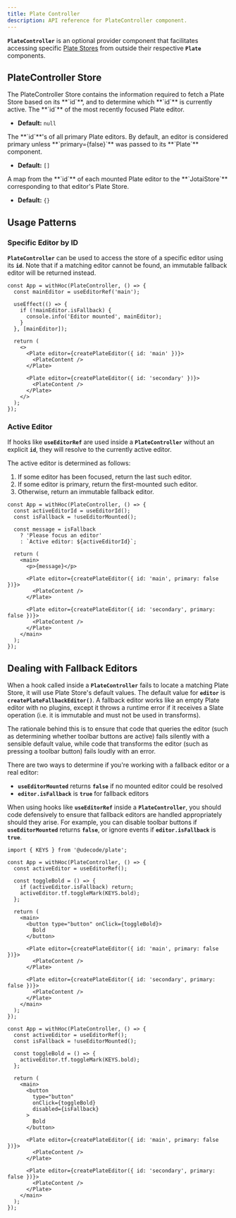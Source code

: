 ```yaml
---
title: Plate Controller
description: API reference for PlateController component.
---
```


**`PlateController`** is an optional provider component that facilitates accessing specific [Plate Stores](/docs/api/core/store) from outside their respective **`Plate`** components.

## PlateController Store

<API name="PlateController">
The PlateController Store contains the information required to fetch a Plate Store based on its **`id`**, and to determine which **`id`** is currently active.

<APIState>
<APIItem name="activeId" type="string | null">
The **`id`** of the most recently focused Plate editor.

- **Default:** `null`
</APIItem>

<APIItem name="primaryEditorIds" type="string[]">
The **`id`**'s of all primary Plate editors. By default, an editor is considered primary unless **`primary={false}`** was passed to its **`Plate`** component.

- **Default:** `[]`
</APIItem>

<APIItem name="editorStores" type="Record<string, JotaiStore | null>">
A map from the **`id`** of each mounted Plate editor to the **`JotaiStore`** corresponding to that editor's Plate Store.

- **Default:** `{}`
</APIItem>
</APIState>
</API>

## Usage Patterns

### Specific Editor by ID

**`PlateController`** can be used to access the store of a specific editor using its **`id`**. Note that if a matching editor cannot be found, an immutable fallback editor will be returned instead.

```tsx
const App = withHoc(PlateController, () => {
  const mainEditor = useEditorRef('main');
  
  useEffect(() => {
    if (!mainEditor.isFallback) {
      console.info('Editor mounted', mainEditor);
    }
  }, [mainEditor]);
  
  return (
    <>
      <Plate editor={createPlateEditor({ id: 'main' })}>
        <PlateContent />
      </Plate>
    
      <Plate editor={createPlateEditor({ id: 'secondary' })}>
        <PlateContent />
      </Plate>
    </>
  );
});
```

### Active Editor

If hooks like **`useEditorRef`** are used inside a **`PlateController`** without an explicit **`id`**, they will resolve to the currently active editor.

The active editor is determined as follows:

1. If some editor has been focused, return the last such editor.
2. If some editor is primary, return the first-mounted such editor.
3. Otherwise, return an immutable fallback editor.

```tsx
const App = withHoc(PlateController, () => {
  const activeEditorId = useEditorId();
  const isFallback = !useEditorMounted();
  
  const message = isFallback
    ? 'Please focus an editor'
    : `Active editor: ${activeEditorId}`;
  
  return (
    <main>
      <p>{message}</p>
      
      <Plate editor={createPlateEditor({ id: 'main', primary: false })}>
        <PlateContent />
      </Plate>
    
      <Plate editor={createPlateEditor({ id: 'secondary', primary: false })}>
        <PlateContent />
      </Plate>
    </main>
  );
});
```

## Dealing with Fallback Editors

When a hook called inside a **`PlateController`** fails to locate a matching Plate Store, it will use Plate Store's default values. The default value for **`editor`** is **`createPlateFallbackEditor()`**. A fallback editor works like an empty Plate editor with no plugins, except it throws a runtime error if it receives a Slate operation (i.e. it is immutable and must not be used in transforms).

The rationale behind this is to ensure that code that queries the editor (such as determining whether toolbar buttons are active) fails silently with a sensible default value, while code that transforms the editor (such as pressing a toolbar button) fails loudly with an error.

There are two ways to determine if you're working with a fallback editor or a real editor:

- **`useEditorMounted`** returns **`false`** if no mounted editor could be resolved
- **`editor.isFallback`** is **`true`** for fallback editors

When using hooks like **`useEditorRef`** inside a **`PlateController`**, you should code defensively to ensure that fallback editors are handled appropriately should they arise. For example, you can disable toolbar buttons if **`useEditorMounted`** returns **`false`**, or ignore events if **`editor.isFallback`** is **`true`**.

```tsx
import { KEYS } from '@udecode/plate';

const App = withHoc(PlateController, () => {
  const activeEditor = useEditorRef();
  
  const toggleBold = () => {
    if (activeEditor.isFallback) return;
    activeEditor.tf.toggleMark(KEYS.bold);
  };
  
  return (
    <main>
      <button type="button" onClick={toggleBold}>
        Bold
      </button>
      
      <Plate editor={createPlateEditor({ id: 'main', primary: false })}>
        <PlateContent />
      </Plate>
    
      <Plate editor={createPlateEditor({ id: 'secondary', primary: false })}>
        <PlateContent />
      </Plate>
    </main>
  );
});
```

```tsx
const App = withHoc(PlateController, () => {
  const activeEditor = useEditorRef();
  const isFallback = !useEditorMounted();
  
  const toggleBold = () => {
    activeEditor.tf.toggleMark(KEYS.bold);
  };
  
  return (
    <main>
      <button
        type="button"
        onClick={toggleBold}
        disabled={isFallback}
      >
        Bold
      </button>
      
      <Plate editor={createPlateEditor({ id: 'main', primary: false })}>
        <PlateContent />
      </Plate>
    
      <Plate editor={createPlateEditor({ id: 'secondary', primary: false })}>
        <PlateContent />
      </Plate>
    </main>
  );
});
```